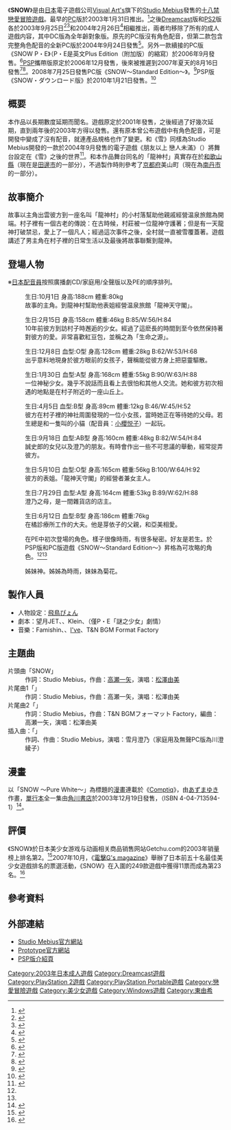 {{otheruses|subject=日本電子遊戲|other=英文snow的意思|雪}}
{{Infobox animanga/Headerofja
|標題= SNOW
|圖像= SNOW_PSP_Game_Cover.jpg
|尺寸= 230px
|說明= 
|日文名稱= SNOW
|英文名稱= Snow
|假名= スノー 
|羅馬字= Sunō
|類型= 戀愛
}}
{{Infobox animanga/Game
|標題=
|類型= [[戀愛冒險|戀愛冒險]]
|使用平台= [[Windows|Windows]] 98/ME/2000/XP<br/>[[Dreamcast|Dreamcast]]<br/>[[PlayStation_2|PlayStation 2]]<br/>[[PlayStation_Portable|PlayStation Portable]]
|遊戲引擎=
|開發團隊= Studio Mebius（PC）<br/>[[NEC_Interchannel|NEC Interchannel]]（DC/PS2）<br/>Prototype（PSP）
|製作人=
|腳本=望月JET、{{lang|ja|まちゃ吉}}、Klein、{{lang|ja|おおやぎしんいちろぉ}}（僅P・E「謎之少女」劇情）
|人物設定={{lang|ja|飛鳥ぴょん}}
|音樂=Famishin、{{lang|ja|ふぁむ}}、[[I've|I've]]、T&N BGM Format Factory
|遊戲人數=1
|發售日= 2003年1月31日（PC）<br/>2003年9月25日（DC）<br/>2004年2月26日（PS2）<br/>2004年9月24日（PC全聲版）<br/>2006年9月29日（PC PE）<br/>2007年8月16日（PSP）<br/>2008年7月25日（PC）<br/>2010年1月21日（PSP）
|對象年齡= 18禁（PC）<br/>全年齡對象（DC）<br/>CERO 15（PS2）<br/>CERO C（PSP）
|結局數=
}}
{{Infobox animanga/Manga
|標題= SNOW ～Pure White～
|作者= [[あずまゆき|あずまゆき]]
|作畫= 
|出版社= [[角川書店|角川書店]]
|其他出版社= 
|連載雜誌=  [[Comptiq|Comptiq]]
|label= 角川コミックス・エース
|發售日= 2003年12月19日
|開始= 
|結束= 
|冊數= 全一冊
|話數= 
|其他= 
}}
{{Infobox animanga/Footerofja}}

《'''SNOW'''》是由[[日本|日本]]電子遊戲公司[[Visual_Art's|Visual Art's]]旗下的[[Studio_Mebius|Studio Mebius]]發售的[[十八禁|十八禁]][[戀愛冒險遊戲|戀愛冒險遊戲]]。最早的[[个人电脑|PC]]版於2003年1月31日推出。<ref>{{cite web|url=http://www.getchu.com/soft.phtml?id=20287&gc=gc|title=SNOW DVD-ROM版|publisher=Getchu.com|accessdate=2013年8月9日|language=Ja|archive-date=2015年9月24日|archive-url=https://web.archive.org/web/20150924043222/http://www.getchu.com/soft.phtml?id=20287&gc=gc|dead-url=no}}</ref>之後[[Dreamcast|Dreamcast]]版和[[PlayStation2|PS2]]版各於2003年9月25日<ref>{{cite web|url=http://sega.jp/dc/030903/home.shtml|title=降る雪はただ白く、真実だけを埋め尽くしていく…。|publisher=[[世嘉公司|世嘉公司]]|accessdate=2013年6月3日|language=Ja|archive-date=2013年10月16日|archive-url=https://web.archive.org/web/20131016082311/http://sega.jp/dc/030903/home.shtml|dead-url=no}}</ref><ref>{{cite web|url=http://www.amazon.co.jp/dp/B0000AFZEC/|title=SNOW (Dreamcast)|publisher=[[亞馬遜日本|亞馬遜日本]]|accessdate=2013年8月11日|language=Ja|archive-date=2020年12月9日|archive-url=https://web.archive.org/web/20201209170510/https://www.amazon.co.jp/dp/B0000AFZEC}}</ref>和2004年2月26日<ref>{{cite web|url=http://www.amazon.co.jp/dp/B00015BG1G/|title=SNOW (限定版)|publisher=[[亞馬遜日本|亞馬遜日本]]|accessdate=2013年8月11日|language=Ja}}</ref>相繼推出，兩者均移除了所有的成人遊戲内容，其中DC版為全年齡對象版。原先的PC版沒有角色配音，但第二款包含完整角色配音的全新PC版於2004年9月24日發售<ref>{{cite web|url=http://www.amazon.co.jp/dp/B0002XUF2S/|title=SNOW ~Full Voice Version~|publisher=[[亞馬遜日本|亞馬遜日本]]|accessdate=2013年6月19日|language=Ja}}</ref>。另外一款續接的PC版《SNOW P・E》（P・E是英文Plus Edition（附加版）的縮寫）於2006年9月發售。<ref>{{cite web|url=http://www.amazon.co.jp/dp/B000GX5JNE/|title=SNOW -Plus Edition-|publisher=[[亞馬遜日本|亞馬遜日本]]|accessdate=2013年6月19日|language=Ja}}</ref>[[PlayStation_Portable|PSP]]攜帶版原定於2006年12月發售，後來被推遲到2007年夏天的8月16日發售<ref>{{cite web|url=http://sega.jp/psp/snow/home.shtml|title=降る雪はただ白く、真実だけを埋め尽くしていく……|publisher=[[世嘉公司|世嘉公司]]|accessdate=2013年6月3日|language=Ja|archive-date=2013年10月16日|archive-url=https://web.archive.org/web/20131016082125/http://sega.jp/psp/snow/home.shtml|dead-url=no}}</ref><ref>{{cite web|url=http://www.comshop.co.jp/g-haku/index.php?jan=4933032004165|title=SNOW スノー -Portable-|publisher=Comshop|accessdate=2013年6月12日|language=Ja|archive-url=https://web.archive.org/web/20150923205805/http://www.comshop.co.jp/g-haku/index.php?jan=4933032004165|archive-date=2015年9月23日|dead-url=yes}}</ref>。2008年7月25日發售PC版《SNOW～Standard Edition～》。<ref name="SNOWStandardEdition">{{cite web|url=http://www.getchu.com/soft.phtml?id=553365|title=SNOW～Standard Edition～|publisher=Getchu.com|accessdate=2013年10月15日|language=Ja|archive-date=2014年8月8日|archive-url=https://web.archive.org/web/20140808013848/http://www.getchu.com/soft.phtml?id=553365|dead-url=no}}</ref>PSP版《SNOW・ダウンロード版》於2010年1月21日發售。<ref name="SNOW-PSP">{{cite web|url=http://www.prot.co.jp/psp/snow/index.html|title=SNOW-PORTABLE-|publisher=Prototype|accessdate=2013年6月19日|language=Ja|archive-date=2015年5月19日|archive-url=https://web.archive.org/web/20150519161950/http://www.prot.co.jp/psp/snow/index.html|dead-url=no}}</ref>

== 概要 ==
本作品以長期數度延期而聞名。遊戲原定於2001年發售，之後經過了好幾次延期，直到兩年後的2003年方得以發售。還有原本曾公布遊戲中有角色配音，可是開發中變成了沒有配音，就連產品規格也作了變更。和《雪》同樣為Studio Mebius開發的一款於2004年9月發售的電子遊戲《朋友以上 戀人未滿》（{{lang|ja|友達以上恋人未満}}）將舞台設定在《雪》之後的世界<ref>{{cite web|url=http://www.amazon.co.jp/dp/B0002MVWYE/|script-title=ja:友達以上 恋人未満 Premium Edition|accessdate=2009-08-30|publisher=[[亞馬遜日本|亞馬遜日本]]|language=ja}}</ref>。和本作品舞台同名的「龍神村」真實存在於[[和歌山縣|和歌山縣]]（現在是[[田邊市|田邊市]]的一部分），不過製作時則參考了[[京都府|京都府]]美山町（現在為[[南丹市|南丹市]]的一部分）。

== 故事簡介 ==
故事以主角出雲彼方到一座名叫「龍神村」的小村落幫助他親戚經營温泉旅館為開端。村子裡有一個古老的傳說：在古時候，村莊被一位龍神守護著；但是有一天龍神打破禁忌，愛上了一個凡人；經過這次事件之後，全村就一直被雪覆蓋著。遊戲講述了男主角在村子裡的日常生活以及最後將故事聯繫到龍神。

== 登場人物 ==
※[[日本配音員|日本配音員]]按照廣播劇CD/家庭用/全聲版以及PE的順序排列。

;{{nihongo|出雲彼方|出雲 彼方（いずも かなた）||配音員：[[保志總一朗|保志總一朗]]/無/無}}
:生日:10月1日 身高:188cm 體重:80kg
:故事的主角。到龍神村幫助他表姐經營温泉旅館「龍神天守閣」。

;{{nihongo|雪月澄乃|雪月 澄乃（ゆきづき すみの）||配音員：[[川澄綾子|川澄綾子]]/同左/[[韮井叶|韮井叶]]}}
:生日:2月15日 身高:158cm 體重:46kg B:85/W:56/H:84
:10年前彼方到訪村子時邂逅的少女。經過了這麽長的時間到至今依然保持著對彼方的愛。非常喜歡紅豆包，並稱之為「生命之源」。

;{{nihongo|日和川旭|日和川 旭（ひよりがわ あさひ）||配音員：[[田村由香里|田村由香里]]/同左/[[理多|理多]]}}
:生日:12月8日 血型:O型 身高:128cm 體重:28kg B:62/W:53/H:68
:出乎意料地現身於彼方眼前的女孩子，聲稱能從彼方身上把惡靈驅散。

;{{nihongo|北里時雨|北里 しぐれ（きたざと しぐれ）||配音員：[[池澤春菜|池澤春菜]]/同左/[[一色光|一色光]]}}
:生日:1月30日 血型:A型 身高:168cm 體重:55kg B:90/W:63/H:88
:一位神秘少女。幾乎不說話而且看上去很怕和其他人交流。她和彼方初次相遇的地點是在村子附近的一座山丘上。

;{{nihongo|若生櫻花|若生 桜花（わこう おうか）||配音員：[[金田朋子|金田朋子]]/同左/[[紬叶慧|紬叶慧]]}}
:生日:4月5日 血型:B型 身高:89cm 體重:12kg B:46/W:45/H:52
:彼方在村子裡的神社周圍發現的一位小女孩，當時她正在等待她的父母。若生總是和一隻叫{{lang|ja|シャモン}}的小貓（配音員：[[小櫻悦子|小櫻悦子]]）一起玩。

;{{nihongo|橘芽依子|橘 芽依子（たちばな めいこ）||配音員：[[渡邊菜生子|渡邊菜生子]]/同左/[[涼森ちさと|涼森ちさと]]}}
:生日:9月18日 血型:AB型 身高:160cm 體重:48kg B:82/W:54/H:84
:誠史郎的女兒以及澄乃的朋友。有時會作出一些不可思議的舉動，經常捉弄彼方。

;{{nihongo|佐伯亞美|佐伯 つぐみ（さえき つぐみ）||配音員：[[水谷優子|水谷優子]]/同左/[[天天_(配音員)|天天]]}}
:生日:5月10日 血型:O型 身高:165cm 體重:56kg B:100/W:64/H:92
:彼方的表姐。「龍神天守閣」的經營者兼女主人。

;{{nihongo|雪月小夜-{里}-|雪月 小夜里（ゆきづき さより）||配音員：[[平松晶子|平松晶子]]/[[篠原惠美|篠原惠美]]/[[石井李奈|石井李奈]]}}
:生日:7月29日 血型:A型 身高:164cm 體重:53kg B:89/W:62/H:88
:澄乃之母，是一間雜貨店的店主。

;{{nihongo|橘誠史郎|橘 誠史郎（たちばな せいしろう）||配音員：[[松本保典|松本保典]]/同左/[[森川明大|森川明大]]}}
:生日:6月12日 血型:B型 身高:186cm 體重:76kg
:在橘診療所工作的大夫。他是芽依子的父親，和亞美相愛。

;{{nihongo|謎之少女|謎の少女（なぞのしょうじょ）||配音員：無/[[小野涼子|小野涼子]]（PSP版）/[[民安ともえ|民安ともえ]]}}
:在PE中初次登場的角色。樣子很像時雨，有很多秘密。好友是若生。於PSP版和PC版遊戲《SNOW～Standard Edition～》昇格為可攻略的角色。<ref name="SNOWStandardEdition"/><ref name="SNOW-PSP"/>

;{{nihongo|龍神|龍神||配音員：姊：無/[[池澤春菜|池澤春菜]]/[[一色光|一色光]]；妹：無/[[川澄綾子|川澄綾子]]/[[韮井叶|韮井叶]]}}
:姊妹神。姊姊為時雨，妹妹為菊花。

== 製作人員 ==
*人物設定：[[飛鳥ぴょん|飛鳥ぴょん]]
*劇本：望月JET、{{lang|ja|まちゃ吉}}、Klein、{{lang|ja|おおやぎしんいちろぉ}}（僅P・E「謎之少女」劇情）
*音樂：Famishin、{{lang|ja|ふぁむ}}、[[I've|I've]]、T&N BGM Format Factory

== 主題曲 ==
;片頭曲「SNOW」
:作詞：Studio Mebius，作曲：[[高瀬一矢|高瀬一矢]]，演唱：[[松澤由美|松澤由美]]
;片尾曲1「{{lang|ja|ふたりの足跡}}」
:作詞：Studio Mebius，作曲：高瀬一矢，演唱：松澤由美
;片尾曲2「{{lang|ja|雪のかなた}}」
:作詞：Studio Mebius，作曲：T&N BGMフォーマット Factory，編曲：高瀬一矢，演唱：松澤由美
;插入曲：「{{lang|ja|空の揺りかご}}」
:作詞、作曲：Studio Mebius，演唱：雪月澄乃（家庭用及無聲PC版為川澄綾子）

== 漫畫 ==
以「SNOW ～Pure White～」為標題的[[日本漫畫|漫畫]]連載於《[[Comptiq|Comptiq]]》，由[[あずまゆき|あずまゆき]]作畫，[[單行本|單行本]]全一集由[[角川書店|角川書店]]於2003年12月19日發售，（ISBN 4-04-713594-1）<ref>{{cite web|url=http://www.amazon.co.jp/dp/4047135941/|title=SNOW ～Pure White～|publisher=[[亞馬遜日本|亞馬遜日本]]|accessdate=2013年6月19日|language=Ja}}</ref>。

== 評價 ==
《SNOW》於日本美少女游戏与动画相关商品销售网站Getchu.com的2003年销量榜上排名第2。<ref>{{cite web|url=http://www.getchu.com/pc/salesranking2003.html|title=2003年　ゲーム・セールスランキング|publisher=Getchu.com|accessdate=2013-06-18|language=Ja|archive-date=2013-07-09|archive-url=https://web.archive.org/web/20130709202526/http://www.getchu.com/pc/salesranking2003.html|dead-url=no}}</ref>2007年10月，《[[電擊G's_magazine|電擊G's magazine]]》舉辦了日本前五十名最佳美少女遊戲排名的票選活動，《SNOW》在入圍的249款遊戲中獲得11票而成為第23名。<ref>{{cite web |url=http://gs.dengeki.com/ranking/index.html |archiveurl=https://web.archive.org/web/20080704113955/http://gs.dengeki.com/ranking/index.html |archivedate=2008年7月4日 |script-title=ja:読者が選ぶ MY BEST ギャルゲーランキング50 |author=[[ASCII_Media_Works|ASCII Media Works]] |publisher=《[[電擊G's_magazine|電擊G's magazine]]》 |language=ja |accessdate=2015年5月13日 |deadurl=yes }}</ref>

== 參考資料 ==
{{reflist|30em}}

== 外部連結 ==
*[http://studio-mebius.product.co.jp/ Studio Mebius官方網站]{{Wayback|url=http://studio-mebius.product.co.jp/ |date=20130618203207 }}{{ja icon}}
*[http://www.prot.co.jp/ Prototype官方網站]{{Wayback|url=http://www.prot.co.jp/ |date=20090830193107 }}{{ja icon}}
*[http://www.prot.co.jp/psp/snow/index.html  PSP版介紹頁]{{Wayback|url=http://www.prot.co.jp/psp/snow/index.html |date=20150519161950 }}{{ja icon}}

{{DEFAULTSORT:Snow}}
[[Category:2003年日本成人遊戲|Category:2003年日本成人遊戲]]
[[Category:Dreamcast遊戲|Category:Dreamcast遊戲]]
[[Category:PlayStation_2遊戲|Category:PlayStation 2遊戲]]
[[Category:PlayStation_Portable遊戲|Category:PlayStation Portable遊戲]]
[[Category:戀愛冒險遊戲|Category:戀愛冒險遊戲]]
[[Category:美少女遊戲|Category:美少女遊戲]]
[[Category:Windows遊戲|Category:Windows遊戲]]
[[Category:東由希|Category:東由希]]